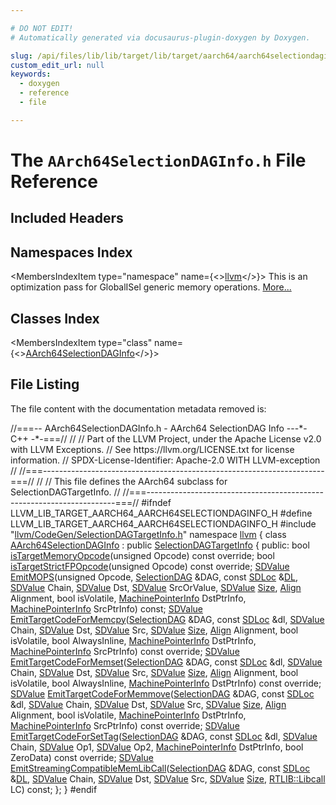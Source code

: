 ```yaml
---

# DO NOT EDIT!
# Automatically generated via docusaurus-plugin-doxygen by Doxygen.

slug: /api/files/lib/lib/target/lib/target/aarch64/aarch64selectiondaginfo-h
custom_edit_url: null
keywords:
  - doxygen
  - reference
  - file

---
```





# The `AArch64SelectionDAGInfo.h` File Reference

<DoxygenPage pluginConfig={pluginConfig}>



## Included Headers

<IncludesList>
<IncludesListItem
  filePath="llvm/CodeGen/SelectionDAGTargetInfo.h"
  permalink="/docs/api/files/include/include/llvm/include/llvm/codegen/selectiondagtargetinfo-h"
  isLocal="true" />
</IncludesList>

## Namespaces Index

<MembersIndex>

<MembersIndexItem
  type="namespace"
  name={<><a href="/docs/api/namespaces/llvm">llvm</a></>}>
This is an optimization pass for GlobalISel generic memory operations. <a href="/docs/api/namespaces/llvm/#details">More...</a>
</MembersIndexItem>

</MembersIndex>

## Classes Index

<MembersIndex>

<MembersIndexItem
  type="class"
  name={<><a href="/docs/api/classes/llvm/aarch64selectiondaginfo">AArch64SelectionDAGInfo</a></>}>
</MembersIndexItem>

</MembersIndex>


## File Listing

The file content with the documentation metadata removed is:

<ProgramListing>

<Link id="l00001" /><CodeLine lineNumber="1"><Highlight kind="comment">//===-- AArch64SelectionDAGInfo.h - AArch64 SelectionDAG Info ---&#42;- C++ -&#42;-===//</Highlight><Highlight kind="normal"></Highlight></CodeLine>
<Link id="l00002" /><CodeLine lineNumber="2"><Highlight kind="normal"></Highlight><Highlight kind="comment">//</Highlight><Highlight kind="normal"></Highlight></CodeLine>
<Link id="l00003" /><CodeLine lineNumber="3"><Highlight kind="normal"></Highlight><Highlight kind="comment">// Part of the LLVM Project, under the Apache License v2.0 with LLVM Exceptions.</Highlight><Highlight kind="normal"></Highlight></CodeLine>
<Link id="l00004" /><CodeLine lineNumber="4"><Highlight kind="normal"></Highlight><Highlight kind="comment">// See https://llvm.org/LICENSE.txt for license information.</Highlight><Highlight kind="normal"></Highlight></CodeLine>
<Link id="l00005" /><CodeLine lineNumber="5"><Highlight kind="normal"></Highlight><Highlight kind="comment">// SPDX-License-Identifier: Apache-2.0 WITH LLVM-exception</Highlight><Highlight kind="normal"></Highlight></CodeLine>
<Link id="l00006" /><CodeLine lineNumber="6"><Highlight kind="normal"></Highlight><Highlight kind="comment">//</Highlight><Highlight kind="normal"></Highlight></CodeLine>
<Link id="l00007" /><CodeLine lineNumber="7"><Highlight kind="normal"></Highlight><Highlight kind="comment">//===----------------------------------------------------------------------===//</Highlight><Highlight kind="normal"></Highlight></CodeLine>
<Link id="l00008" /><CodeLine lineNumber="8"><Highlight kind="normal"></Highlight><Highlight kind="comment">//</Highlight><Highlight kind="normal"></Highlight></CodeLine>
<Link id="l00009" /><CodeLine lineNumber="9"><Highlight kind="normal"></Highlight><Highlight kind="comment">// This file defines the AArch64 subclass for SelectionDAGTargetInfo.</Highlight><Highlight kind="normal"></Highlight></CodeLine>
<Link id="l00010" /><CodeLine lineNumber="10"><Highlight kind="normal"></Highlight><Highlight kind="comment">//</Highlight><Highlight kind="normal"></Highlight></CodeLine>
<Link id="l00011" /><CodeLine lineNumber="11"><Highlight kind="normal"></Highlight><Highlight kind="comment">//===----------------------------------------------------------------------===//</Highlight><Highlight kind="normal"></Highlight></CodeLine>
<Link id="l00012" /><CodeLine lineNumber="12"><Highlight kind="normal"></Highlight></CodeLine>
<Link id="l00013" /><CodeLine lineNumber="13"><Highlight kind="normal"></Highlight><Highlight kind="preprocessor">#ifndef LLVM&#95;LIB&#95;TARGET&#95;AARCH64&#95;AARCH64SELECTIONDAGINFO&#95;H</Highlight><Highlight kind="normal"></Highlight></CodeLine>
<Link id="l00014" /><CodeLine lineNumber="14"><Highlight kind="normal"></Highlight><Highlight kind="preprocessor">#define LLVM&#95;LIB&#95;TARGET&#95;AARCH64&#95;AARCH64SELECTIONDAGINFO&#95;H</Highlight><Highlight kind="normal"></Highlight></CodeLine>
<Link id="l00015" /><CodeLine lineNumber="15"><Highlight kind="normal"></Highlight></CodeLine>
<Link id="l00016" /><CodeLine lineNumber="16"><Highlight kind="normal"></Highlight><Highlight kind="preprocessor">#include &quot;<a href="/docs/api/files/include/include/llvm/include/llvm/codegen/selectiondagtargetinfo-h">llvm/CodeGen/SelectionDAGTargetInfo.h</a>&quot;</Highlight><Highlight kind="normal"></Highlight></CodeLine>
<Link id="l00017" /><CodeLine lineNumber="17"><Highlight kind="normal"></Highlight></CodeLine>
<Link id="l00018" /><CodeLine lineNumber="18"><Highlight kind="normal"></Highlight><Highlight kind="keyword">namespace </Highlight><Highlight kind="normal"><a href="/docs/api/namespaces/llvm">llvm</a> &#123;</Highlight></CodeLine>
<Link id="l00019" /><CodeLine lineNumber="19"><Highlight kind="normal"></Highlight></CodeLine>
<Link id="l00020" /><CodeLine lineNumber="20" lineLink="/docs/api/classes/llvm/aarch64selectiondaginfo"><Highlight kind="normal"></Highlight><Highlight kind="keyword">class </Highlight><Highlight kind="normal"><a href="/docs/api/classes/llvm/aarch64selectiondaginfo">AArch64SelectionDAGInfo</a> : </Highlight><Highlight kind="keyword">public</Highlight><Highlight kind="normal"> <a href="/docs/api/classes/llvm/selectiondagtargetinfo/#ab0502306e2beb993aea908a84217c469">SelectionDAGTargetInfo</a> &#123;</Highlight></CodeLine>
<Link id="l00021" /><CodeLine lineNumber="21"><Highlight kind="normal"></Highlight><Highlight kind="keyword">public</Highlight><Highlight kind="normal">:</Highlight></CodeLine>
<Link id="l00022" /><CodeLine lineNumber="22"><Highlight kind="normal">  </Highlight><Highlight kind="keywordtype">bool</Highlight><Highlight kind="normal"> <a href="/docs/api/classes/llvm/aarch64selectiondaginfo/#a84d722bdca3647ca013d453cd5415e94">isTargetMemoryOpcode</a>(</Highlight><Highlight kind="keywordtype">unsigned</Highlight><Highlight kind="normal"> Opcode) </Highlight><Highlight kind="keyword">const override</Highlight><Highlight kind="normal">;</Highlight></CodeLine>
<Link id="l00023" /><CodeLine lineNumber="23"><Highlight kind="normal"></Highlight></CodeLine>
<Link id="l00024" /><CodeLine lineNumber="24"><Highlight kind="normal">  </Highlight><Highlight kind="keywordtype">bool</Highlight><Highlight kind="normal"> <a href="/docs/api/classes/llvm/aarch64selectiondaginfo/#a5ffad0de3912d43b0ddcc65584db6b3a">isTargetStrictFPOpcode</a>(</Highlight><Highlight kind="keywordtype">unsigned</Highlight><Highlight kind="normal"> Opcode) </Highlight><Highlight kind="keyword">const override</Highlight><Highlight kind="normal">;</Highlight></CodeLine>
<Link id="l00025" /><CodeLine lineNumber="25"><Highlight kind="normal"></Highlight></CodeLine>
<Link id="l00026" /><CodeLine lineNumber="26"><Highlight kind="normal">  <a href="/docs/api/classes/llvm/sdvalue">SDValue</a> <a href="/docs/api/classes/llvm/aarch64selectiondaginfo/#a1b418a0e08b9b04229fff5fc1ab6537e">EmitMOPS</a>(</Highlight><Highlight kind="keywordtype">unsigned</Highlight><Highlight kind="normal"> Opcode, <a href="/docs/api/classes/llvm/selectiondag">SelectionDAG</a> &amp;DAG, </Highlight><Highlight kind="keyword">const</Highlight><Highlight kind="normal"> <a href="/docs/api/classes/llvm/sdloc">SDLoc</a> &amp;<a href="/docs/api/files/lib/lib/target/lib/target/arm/armslshardening-cpp/#ad467c4ab9119043f9b7750ab986be61a">DL</a>,</Highlight></CodeLine>
<Link id="l00027" /><CodeLine lineNumber="27"><Highlight kind="normal">                   <a href="/docs/api/classes/llvm/sdvalue">SDValue</a> Chain, <a href="/docs/api/classes/llvm/sdvalue">SDValue</a> Dst, <a href="/docs/api/classes/llvm/sdvalue">SDValue</a> SrcOrValue, <a href="/docs/api/classes/llvm/sdvalue">SDValue</a> <a href="/docs/api/files/lib/lib/analysis/inlineorder-cpp/#a7ee6f0cb51c3b9056199e9a0001fe8c3a6f6cb72d544962fa333e2e34ce64f719">Size</a>,</Highlight></CodeLine>
<Link id="l00028" /><CodeLine lineNumber="28"><Highlight kind="normal">                   <a href="/docs/api/structs/llvm/align">Align</a> Alignment, </Highlight><Highlight kind="keywordtype">bool</Highlight><Highlight kind="normal"> isVolatile,</Highlight></CodeLine>
<Link id="l00029" /><CodeLine lineNumber="29"><Highlight kind="normal">                   <a href="/docs/api/structs/llvm/machinepointerinfo">MachinePointerInfo</a> DstPtrInfo,</Highlight></CodeLine>
<Link id="l00030" /><CodeLine lineNumber="30"><Highlight kind="normal">                   <a href="/docs/api/structs/llvm/machinepointerinfo">MachinePointerInfo</a> SrcPtrInfo) </Highlight><Highlight kind="keyword">const</Highlight><Highlight kind="normal">;</Highlight></CodeLine>
<Link id="l00031" /><CodeLine lineNumber="31"><Highlight kind="normal"></Highlight></CodeLine>
<Link id="l00032" /><CodeLine lineNumber="32"><Highlight kind="normal">  <a href="/docs/api/classes/llvm/sdvalue">SDValue</a> <a href="/docs/api/classes/llvm/aarch64selectiondaginfo/#a5e332643d95d5bf6f719010faedeb973">EmitTargetCodeForMemcpy</a>(<a href="/docs/api/classes/llvm/selectiondag">SelectionDAG</a> &amp;DAG, </Highlight><Highlight kind="keyword">const</Highlight><Highlight kind="normal"> <a href="/docs/api/classes/llvm/sdloc">SDLoc</a> &amp;dl,</Highlight></CodeLine>
<Link id="l00033" /><CodeLine lineNumber="33"><Highlight kind="normal">                                  <a href="/docs/api/classes/llvm/sdvalue">SDValue</a> Chain, <a href="/docs/api/classes/llvm/sdvalue">SDValue</a> Dst, <a href="/docs/api/classes/llvm/sdvalue">SDValue</a> Src,</Highlight></CodeLine>
<Link id="l00034" /><CodeLine lineNumber="34"><Highlight kind="normal">                                  <a href="/docs/api/classes/llvm/sdvalue">SDValue</a> <a href="/docs/api/files/lib/lib/analysis/inlineorder-cpp/#a7ee6f0cb51c3b9056199e9a0001fe8c3a6f6cb72d544962fa333e2e34ce64f719">Size</a>, <a href="/docs/api/structs/llvm/align">Align</a> Alignment,</Highlight></CodeLine>
<Link id="l00035" /><CodeLine lineNumber="35"><Highlight kind="normal">                                  </Highlight><Highlight kind="keywordtype">bool</Highlight><Highlight kind="normal"> isVolatile, </Highlight><Highlight kind="keywordtype">bool</Highlight><Highlight kind="normal"> AlwaysInline,</Highlight></CodeLine>
<Link id="l00036" /><CodeLine lineNumber="36"><Highlight kind="normal">                                  <a href="/docs/api/structs/llvm/machinepointerinfo">MachinePointerInfo</a> DstPtrInfo,</Highlight></CodeLine>
<Link id="l00037" /><CodeLine lineNumber="37"><Highlight kind="normal">                                  <a href="/docs/api/structs/llvm/machinepointerinfo">MachinePointerInfo</a> SrcPtrInfo) </Highlight><Highlight kind="keyword">const override</Highlight><Highlight kind="normal">;</Highlight></CodeLine>
<Link id="l00038" /><CodeLine lineNumber="38"><Highlight kind="normal">  <a href="/docs/api/classes/llvm/sdvalue">SDValue</a> <a href="/docs/api/classes/llvm/aarch64selectiondaginfo/#a8779f9ea3fcc5d040425904fc5ba793d">EmitTargetCodeForMemset</a>(<a href="/docs/api/classes/llvm/selectiondag">SelectionDAG</a> &amp;DAG, </Highlight><Highlight kind="keyword">const</Highlight><Highlight kind="normal"> <a href="/docs/api/classes/llvm/sdloc">SDLoc</a> &amp;dl,</Highlight></CodeLine>
<Link id="l00039" /><CodeLine lineNumber="39"><Highlight kind="normal">                                  <a href="/docs/api/classes/llvm/sdvalue">SDValue</a> Chain, <a href="/docs/api/classes/llvm/sdvalue">SDValue</a> Dst, <a href="/docs/api/classes/llvm/sdvalue">SDValue</a> Src,</Highlight></CodeLine>
<Link id="l00040" /><CodeLine lineNumber="40"><Highlight kind="normal">                                  <a href="/docs/api/classes/llvm/sdvalue">SDValue</a> <a href="/docs/api/files/lib/lib/analysis/inlineorder-cpp/#a7ee6f0cb51c3b9056199e9a0001fe8c3a6f6cb72d544962fa333e2e34ce64f719">Size</a>, <a href="/docs/api/structs/llvm/align">Align</a> Alignment,</Highlight></CodeLine>
<Link id="l00041" /><CodeLine lineNumber="41"><Highlight kind="normal">                                  </Highlight><Highlight kind="keywordtype">bool</Highlight><Highlight kind="normal"> isVolatile, </Highlight><Highlight kind="keywordtype">bool</Highlight><Highlight kind="normal"> AlwaysInline,</Highlight></CodeLine>
<Link id="l00042" /><CodeLine lineNumber="42"><Highlight kind="normal">                                  <a href="/docs/api/structs/llvm/machinepointerinfo">MachinePointerInfo</a> DstPtrInfo) </Highlight><Highlight kind="keyword">const override</Highlight><Highlight kind="normal">;</Highlight></CodeLine>
<Link id="l00043" /><CodeLine lineNumber="43"><Highlight kind="normal">  <a href="/docs/api/classes/llvm/sdvalue">SDValue</a></Highlight></CodeLine>
<Link id="l00044" /><CodeLine lineNumber="44"><Highlight kind="normal">  <a href="/docs/api/classes/llvm/aarch64selectiondaginfo/#a2cca263f4c812126dcb63aa07169a870">EmitTargetCodeForMemmove</a>(<a href="/docs/api/classes/llvm/selectiondag">SelectionDAG</a> &amp;DAG, </Highlight><Highlight kind="keyword">const</Highlight><Highlight kind="normal"> <a href="/docs/api/classes/llvm/sdloc">SDLoc</a> &amp;dl, <a href="/docs/api/classes/llvm/sdvalue">SDValue</a> Chain,</Highlight></CodeLine>
<Link id="l00045" /><CodeLine lineNumber="45"><Highlight kind="normal">                           <a href="/docs/api/classes/llvm/sdvalue">SDValue</a> Dst, <a href="/docs/api/classes/llvm/sdvalue">SDValue</a> Src, <a href="/docs/api/classes/llvm/sdvalue">SDValue</a> <a href="/docs/api/files/lib/lib/analysis/inlineorder-cpp/#a7ee6f0cb51c3b9056199e9a0001fe8c3a6f6cb72d544962fa333e2e34ce64f719">Size</a>,</Highlight></CodeLine>
<Link id="l00046" /><CodeLine lineNumber="46"><Highlight kind="normal">                           <a href="/docs/api/structs/llvm/align">Align</a> Alignment, </Highlight><Highlight kind="keywordtype">bool</Highlight><Highlight kind="normal"> isVolatile,</Highlight></CodeLine>
<Link id="l00047" /><CodeLine lineNumber="47"><Highlight kind="normal">                           <a href="/docs/api/structs/llvm/machinepointerinfo">MachinePointerInfo</a> DstPtrInfo,</Highlight></CodeLine>
<Link id="l00048" /><CodeLine lineNumber="48"><Highlight kind="normal">                           <a href="/docs/api/structs/llvm/machinepointerinfo">MachinePointerInfo</a> SrcPtrInfo) </Highlight><Highlight kind="keyword">const override</Highlight><Highlight kind="normal">;</Highlight></CodeLine>
<Link id="l00049" /><CodeLine lineNumber="49"><Highlight kind="normal"></Highlight></CodeLine>
<Link id="l00050" /><CodeLine lineNumber="50"><Highlight kind="normal">  <a href="/docs/api/classes/llvm/sdvalue">SDValue</a> <a href="/docs/api/classes/llvm/aarch64selectiondaginfo/#a978dfafe26a888ab3dcb1845a89fa935">EmitTargetCodeForSetTag</a>(<a href="/docs/api/classes/llvm/selectiondag">SelectionDAG</a> &amp;DAG, </Highlight><Highlight kind="keyword">const</Highlight><Highlight kind="normal"> <a href="/docs/api/classes/llvm/sdloc">SDLoc</a> &amp;dl,</Highlight></CodeLine>
<Link id="l00051" /><CodeLine lineNumber="51"><Highlight kind="normal">                                  <a href="/docs/api/classes/llvm/sdvalue">SDValue</a> Chain, <a href="/docs/api/classes/llvm/sdvalue">SDValue</a> Op1, <a href="/docs/api/classes/llvm/sdvalue">SDValue</a> Op2,</Highlight></CodeLine>
<Link id="l00052" /><CodeLine lineNumber="52"><Highlight kind="normal">                                  <a href="/docs/api/structs/llvm/machinepointerinfo">MachinePointerInfo</a> DstPtrInfo,</Highlight></CodeLine>
<Link id="l00053" /><CodeLine lineNumber="53"><Highlight kind="normal">                                  </Highlight><Highlight kind="keywordtype">bool</Highlight><Highlight kind="normal"> ZeroData) </Highlight><Highlight kind="keyword">const override</Highlight><Highlight kind="normal">;</Highlight></CodeLine>
<Link id="l00054" /><CodeLine lineNumber="54"><Highlight kind="normal"></Highlight></CodeLine>
<Link id="l00055" /><CodeLine lineNumber="55"><Highlight kind="normal">  <a href="/docs/api/classes/llvm/sdvalue">SDValue</a> <a href="/docs/api/classes/llvm/aarch64selectiondaginfo/#a4f4d5344fa41e237eb9a60c7b62975b8">EmitStreamingCompatibleMemLibCall</a>(<a href="/docs/api/classes/llvm/selectiondag">SelectionDAG</a> &amp;DAG, </Highlight><Highlight kind="keyword">const</Highlight><Highlight kind="normal"> <a href="/docs/api/classes/llvm/sdloc">SDLoc</a> &amp;<a href="/docs/api/files/lib/lib/target/lib/target/arm/armslshardening-cpp/#ad467c4ab9119043f9b7750ab986be61a">DL</a>,</Highlight></CodeLine>
<Link id="l00056" /><CodeLine lineNumber="56"><Highlight kind="normal">                                            <a href="/docs/api/classes/llvm/sdvalue">SDValue</a> Chain, <a href="/docs/api/classes/llvm/sdvalue">SDValue</a> Dst,</Highlight></CodeLine>
<Link id="l00057" /><CodeLine lineNumber="57"><Highlight kind="normal">                                            <a href="/docs/api/classes/llvm/sdvalue">SDValue</a> Src, <a href="/docs/api/classes/llvm/sdvalue">SDValue</a> <a href="/docs/api/files/lib/lib/analysis/inlineorder-cpp/#a7ee6f0cb51c3b9056199e9a0001fe8c3a6f6cb72d544962fa333e2e34ce64f719">Size</a>,</Highlight></CodeLine>
<Link id="l00058" /><CodeLine lineNumber="58"><Highlight kind="normal">                                            <a href="/docs/api/namespaces/llvm/rtlib/#a50a0bab21f1d14a86a1483ec283e4447">RTLIB::Libcall</a> LC) </Highlight><Highlight kind="keyword">const</Highlight><Highlight kind="normal">;</Highlight></CodeLine>
<Link id="l00059" /><CodeLine lineNumber="59"><Highlight kind="normal">&#125;;</Highlight></CodeLine>
<Link id="l00060" /><CodeLine lineNumber="60"><Highlight kind="normal">&#125;</Highlight></CodeLine>
<Link id="l00061" /><CodeLine lineNumber="61"><Highlight kind="normal"></Highlight></CodeLine>
<Link id="l00062" /><CodeLine lineNumber="62"><Highlight kind="normal"></Highlight><Highlight kind="preprocessor">#endif</Highlight></CodeLine>

</ProgramListing>

</DoxygenPage>
